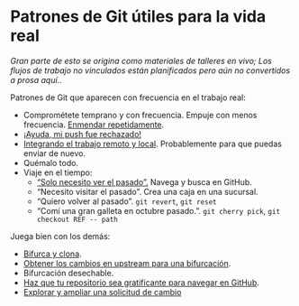 # Patrones de Git útiles para la vida real {#sec-workflows-intro .unnumbered}

*Gran parte de esto se origina como materiales de talleres en vivo; Los flujos de trabajo no vinculados están planificados pero aún no convertidos a prosa aquí..*

Patrones de Git que aparecen con frecuencia en el trabajo real:

-   Comprométete temprano y con frecuencia. Empuje con menos frecuencia. [Enmendar repetidamente](#sec-repeated-amend).
-   [¡Ayuda, mi push fue rechazado!](#sec-push-rejected)
-   [Integrando el trabajo remoto y local](#sec-pull-tricky). Probablemente para que puedas enviar de nuevo.
-   Quémalo todo.
-   Viaje en el tiempo:
    -   ["Solo necesito ver el pasado".](#sec-time-travel-see-past) Navega y busca en GitHub.
    -   "Necesito visitar el pasado". Crea una caja en una sucursal.
    -   "Quiero volver al pasado". `git revert`, `git reset`
    -   "Comí una gran galleta en octubre pasado.". `git cherry pick`, `git checkout REF -- path`

Juega bien con los demás:

-   [Bifurca y clona](#sec-fork-and-clone).
-   [Obtener los cambios en upstream para una bifurcación](#sec-upstream-changes).
-   Bifurcación desechable.
-   [Haz que tu repositorio sea gratificante para navegar en GitHub](#sec-workflows-browsability).
-   [Explorar y ampliar una solicitud de cambio](#sec-pr-extend)
